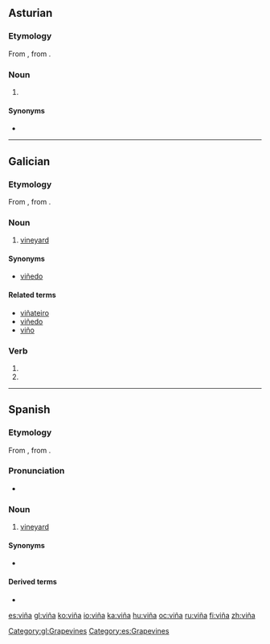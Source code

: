 {{also|vina|Viña}}
==Asturian==

===Etymology===
From {{etyl|la|ast}} {{term|vīnea||lang=la|vineyard, grapevine}}, from {{term|vīnum||lang=la|wine}}.

===Noun===
{{ast-noun|f|viñes}}

# {{l/en|vineyard}} {{gloss|grape plantation}}

====Synonyms====
* {{l|ast|viñéu}}

----

{{DEFAULTSORT:vina}}

==Galician==

===Etymology===
From {{etyl|la|gl}} {{term|vīnea||lang=la|vineyard, grapevine}}, from {{term|vīnum||lang=la|wine}}.

===Noun===
{{gl-noun|f}}

# [[vineyard]]

====Synonyms====
* {{sense|vineyard}} [[viñedo]]

====Related terms====
* [[viñateiro]]
* [[viñedo]]
* [[viño]]

===Verb===
{{gl-verb-form}}

# {{inflection of|vir||1|s|impf|indc|lang=gl}}
# {{inflection of|vir||3|s|impf|indc|lang=gl}}

[[Category:gl:Grapevines]]

----

==Spanish==
{{wikipedia|lang=es}}

===Etymology===
From {{etyl|la|es}} {{term|vīnea||lang=la|vineyard, grapevine}}, from {{term|vīnum||lang=la|wine}}.

===Pronunciation===
* {{IPA|/ˈbi.ɲa/|lang=es}}

===Noun===
{{es-noun|f}}

# [[vineyard]]

====Synonyms====
* {{l|es|viñedo|g=m}}

====Derived terms====
* {{l|es|viñador|g=m}}

[[Category:es:Grapevines]]

[[es:viña]]
[[gl:viña]]
[[ko:viña]]
[[io:viña]]
[[ka:viña]]
[[hu:viña]]
[[oc:viña]]
[[ru:viña]]
[[fi:viña]]
[[zh:viña]]